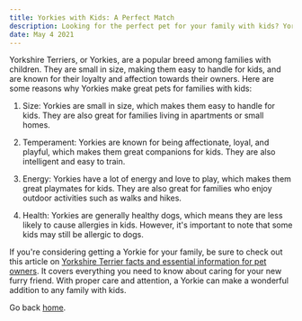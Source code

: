 ```yaml
---
title: Yorkies with Kids: A Perfect Match
description: Looking for the perfect pet for your family with kids? Yorkies may be the answer! Learn why these small, affectionate, and energetic dogs make great companions for kids. Check out our article on Yorkshire Terrier facts and essential information for pet owners to learn more.
date: May 4 2021
---
```



Yorkshire Terriers, or Yorkies, are a popular breed among families with children. They are small in size, making them easy to handle for kids, and are known for their loyalty and affection towards their owners. Here are some reasons why Yorkies make great pets for families with kids:

1. Size: Yorkies are small in size, which makes them easy to handle for kids. They are also great for families living in apartments or small homes.

2. Temperament: Yorkies are known for being affectionate, loyal, and playful, which makes them great companions for kids. They are also intelligent and easy to train.

3. Energy: Yorkies have a lot of energy and love to play, which makes them great playmates for kids. They are also great for families who enjoy outdoor activities such as walks and hikes.

4. Health: Yorkies are generally healthy dogs, which means they are less likely to cause allergies in kids. However, it's important to note that some kids may still be allergic to dogs.

If you're considering getting a Yorkie for your family, be sure to check out this article on <a href="https://yorkshireterrier.dog/yorkshire-terrier-facts-essential-information-for-pet-owners/">Yorkshire Terrier facts and essential information for pet owners</a>. It covers everything you need to know about caring for your new furry friend. With proper care and attention, a Yorkie can make a wonderful addition to any family with kids.

Go back [home](/).
